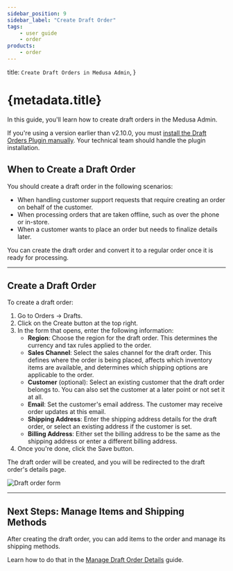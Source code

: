 ```yaml
---
sidebar_position: 9
sidebar_label: "Create Draft Order"
tags:
    - user guide
    - order
products:
    - order
---
```


  title: `Create Draft Orders in Medusa Admin`,
}

# {metadata.title}

In this guide, you'll learn how to create draft orders in the Medusa Admin.

<Note title="Prerequisite">

If you're using a version earlier than v2.10.0, you must [install the Draft Orders Plugin manually](!resources!/commerce-modules/order/draft-orders). Your technical team should handle the plugin installation.

</Note>

## When to Create a Draft Order

You should create a draft order in the following scenarios:

- When handling customer support requests that require creating an order on behalf of the customer.
- When processing orders that are taken offline, such as over the phone or in-store.
- When a customer wants to place an order but needs to finalize details later.

You can create the draft order and convert it to a regular order once it is ready for processing.

---

## Create a Draft Order

To create a draft order:

1. Go to Orders -> Drafts.
2. Click on the Create button at the top right.
3. In the form that opens, enter the following information:
    - **Region**: Choose the region for the draft order. This determines the currency and tax rules applied to the order.
    - **Sales Channel**: Select the sales channel for the draft order. This defines where the order is being placed, affects which inventory items are available, and determines which shipping options are applicable to the order.
    - **Customer** (optional): Select an existing customer that the draft order belongs to. You can also set the customer at a later point or not set it at all.
    - **Email**: Set the customer's email address. The customer may receive order updates at this email.
    - **Shipping Address**: Enter the shipping address details for the draft order, or select an existing address if the customer is set.
    - **Billing Address**: Either set the billing address to be the same as the shipping address or enter a different billing address.
4. Once you're done, click the Save button.

The draft order will be created, and you will be redirected to the draft order's details page.

![Draft order form](https://res.cloudinary.com/dza7lstvk/image/upload/v1756194728/User%20Guide/CleanShot_2025-08-26_at_10.51.58_2x_imrw09.png)

---

## Next Steps: Manage Items and Shipping Methods

After creating the draft order, you can add items to the order and manage its shipping methods.

Learn how to do that in the [Manage Draft Order Details](../manage/page.mdx) guide.